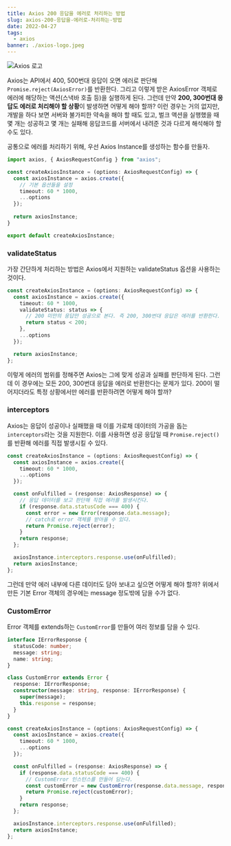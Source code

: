 ```yaml
---
title: Axios 200 응답을 에러로 처리하는 방법
slug: axios-200-응답을-에러로-처리하는-방법
date: 2022-04-27
tags:
  - axios
banner: ./axios-logo.jpeg
---
```


![Axios 로고](./axios-logo.jpeg)

Axios는 API에서 400, 500번대 응답이 오면 에러로 판단해 `Promise.reject(AxiosError)`를 반환한다. 그리고 이렇게 받은 AxiosError 객체로 에러에 해당하는 액션(스낵바 호출 등)을 실행하게 된다. 그런데 만약 **200, 300번대 응답도 에러로 처리해야 할 상황**이 발생하면 어떻게 해야 할까? 이런 경우는 거의 없지만, 개발을 하다 보면 서버와 불가피한 약속을 해야 할 때도 있고, 벌크 액션을 실행했을 때 몇 개는 성공하고 몇 개는 실패해 응답코드를 서버에서 내려준 것과 다르게 해석해야 할 수도 있다.

공통으로 에러를 처리하기 위해, 우선 Axios Instance를 생성하는 함수를 만들자.

```ts
import axios, { AxiosRequestConfig } from "axios";

const createAxiosInstance = (options: AxiosRequestConfig) => {
  const axiosInstance = axios.create({
    // 기본 옵션들을 설정
    timeout: 60 * 1000,
    ...options
  });
  
  return axiosInstance;
}

export default createAxiosInstance;
```

### validateStatus

가장 간단하게 처리하는 방법은 Axios에서 지원하는 validateStatus 옵션을 사용하는 것이다. 

```ts {4-7}
const createAxiosInstance = (options: AxiosRequestConfig) => {
  const axiosInstance = axios.create({
    timeout: 60 * 1000,
    validateStatus: status => {
      // 200 미만의 응답만 성공으로 본다. 즉 200, 300번대 응답은 에러를 반환한다.
      return status < 200;
    },
    ...options
  });

  return axiosInstance;
};
```

이렇게 에러의 범위를 정해주면 Axios는 그에 맞게 성공과 실패를 판단하게 된다. 그런데 이 경우에는 모든 200, 300번대 응답을 에러로 반환한다는 문제가 있다. 200이 떨어지더라도 특정 상황에서만 에러를 반환하려면 어떻게 해야 할까?

### interceptors

Axios는 응답이 성공이나 실패했을 때 이를 가로채 데이터의 가공을 돕는 `interceptors`라는 것을 지원한다. 이를 사용하면 성공 응답일 때 `Promise.reject()`를 반환해 에러를 직접 발생시킬 수 있다.

```ts {7-15,17}
const createAxiosInstance = (options: AxiosRequestConfig) => {
  const axiosInstance = axios.create({
    timeout: 60 * 1000,
    ...options
  });

  const onFulfilled = (response: AxiosResponse) => {
    // 응답 데이터를 보고 판단해 직접 에러를 발생시킨다.
    if (response.data.statusCode === 400) {
      const error = new Error(response.data.message);
      // catch로 error 객체를 받아올 수 있다.
      return Promise.reject(error);
    }
    return response;
  };

  axiosInstance.interceptors.response.use(onFulfilled);
  return axiosInstance;
};
```

그런데 만약 에러 내부에 다른 데이터도 담아 보내고 싶으면 어떻게 해야 할까? 위에서 만든 기본 Error 객체의 경우에는 message 정도밖에 담을 수가 없다.

### CustomError

Error 객체를 extends하는 `CustomError`를 만들어 여러 정보를 담을 수 있다.

```ts {23-24}
interface IErrorResponse {
  statusCode: number;
  message: string;
  name: string;
}

class CustomError extends Error {
  response: IErrorResponse;
  constructor(message: string, response: IErrorResponse) {
    super(message);
    this.response = response;
  }
}

const createAxiosInstance = (options: AxiosRequestConfig) => {
  const axiosInstance = axios.create({
    timeout: 60 * 1000,
    ...options
  });

  const onFulfilled = (response: AxiosResponse) => {
    if (response.data.statusCode === 400) {
      // CustomError 인스턴스를 만들어 담는다.
      const customError = new CustomError(response.data.message, response.data);
      return Promise.reject(customError);
    }
    return response;
  };

  axiosInstance.interceptors.response.use(onFulfilled);
  return axiosInstance;
};
```